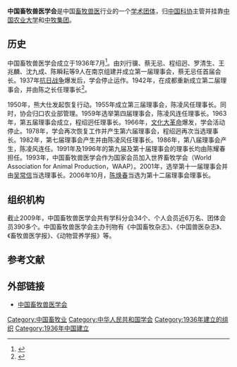 '''中国畜牧兽医学会'''是中国[[畜牧|畜牧]][[兽医|兽医]]行业的一个[[学术团体|学术团体]]，归[[中国科协|中国科协]]主管并挂靠[[中国农业大学|中国农业大学]]和[[中牧集团|中牧集团]]。

== 历史 ==
中国畜牧兽医学会成立于1936年7月<ref>{{Cite web |url=http://www.caav.org.cn:8000/caav/view.jsp?channelId=132&itemId=140&articleId=13 |title=中国畜牧兽医学会简介 |accessdate=2009-06-18 |archive-date=2007-06-08 |archive-url=https://web.archive.org/web/20070608002937/http://www.caav.org.cn:8000/caav/view.jsp?channelId=132&itemId=140&articleId=13 |dead-url=yes }}</ref>。由刘行骥、蔡无忌、程绍迥、罗清生、王兆麟、沈九成、陈瞬耘等9人在南京组建并成立第一届理事会，蔡无忌任首届会长。1937年[[抗日战争|抗日战争]]爆发后，学会停止运作。1942年，在成都重新成立第二届理事会，并由陈之长任理事长<ref>{{Cite web |url=http://www.caav.org.cn:8000/caav/view.jsp?channelId=132&itemId=139&articleId=12 |title=历史沿革 |accessdate=2009-06-18 |archive-date=2007-06-13 |archive-url=https://web.archive.org/web/20070613105745/http://www.caav.org.cn:8000/caav/view.jsp?channelId=132&itemId=139&articleId=12 |dead-url=yes }}</ref>。

1950年，熊大仕发起恢复行动。1955年成立第三届理事会，陈凌风任理事长。同时，协会归口农业部管理。1959年选举第四届理事会，陈凌风连任理事长。1963年，第五届理事会成立，程绍迥任理事长。1966年，[[文化大革命|文化大革命]]爆发，学会活动停止。1978年，学会再次恢复工作并产生第六届理事会，程绍迥再次当选理事长。1982年，第七届理事会产生并由陈凌风任理事长。1986年，第八届理事会产生，陈凌风连任。1991年及1996年的第九届及第十届理事会的理事长均由陈耀春担任。1993年，中国畜牧兽医学会作为国家会员加入世界畜牧学会（World Association for Animal Production，WAAP）。2001年，选举第十一届理事会并由[[吴常信|吴常信]]当选理事长。2006年10月，[[陈焕春|陈焕春]]当选为第十二届理事会理事长。

== 组织机构 ==
截止2009年，中国畜牧兽医学会共有学科分会34个、个人会员近6万名、团体会员390多个。中国畜牧兽医学会主办刊物有《中国畜牧杂志》、《中国兽医杂志》、《畜牧兽医学报》、《动物营养学报》等。

==参考文献==
<div class="references-small">
<references />
</div>

==外部链接==
* [http://www.caav.org.cn 中国畜牧兽医学会]{{Wayback|url=http://www.caav.org.cn/ |date=20200825060024 }}
{{Authority control}}
[[Category:中国畜牧业|Category:中国畜牧业]]
[[Category:中华人民共和国学会|Category:中华人民共和国学会]]
[[Category:1936年建立的组织|Category:1936年建立的组织]]
[[Category:1936年中国建立|Category:1936年中国建立]]